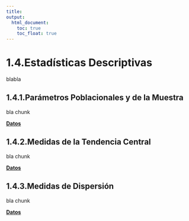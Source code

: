 ```yaml
---
title:
output:
  html_document:
    toc: true
    toc_float: true
---
```


# 1.4.Estadísticas Descriptivas

blabla

## 1.4.1.Parámetros Poblacionales y de la Muestra

bla
chunk  

[  __Datos__](https://dsfernandez.github.io/bioestadisticas/datos.html)

## 1.4.2.Medidas de la Tendencia Central

bla
chunk  

[  __Datos__](https://dsfernandez.github.io/bioestadisticas/datos.html)

## 1.4.3.Medidas de Dispersión

bla
chunk  

[  __Datos__](https://dsfernandez.github.io/bioestadisticas/datos.html)

